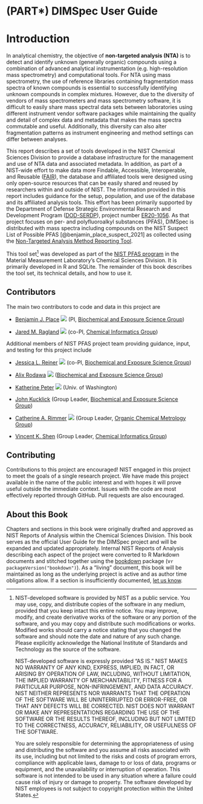 # (PART\*) DIMSpec User Guide {-}

# Introduction {#intro-start .unnumbered}

In analytical chemistry, the objective of **non-targeted analysis (NTA)** is to detect and identify unknown (generally organic) compounds using a combination of advanced analytical instrumentation (e.g. high-resolution mass spectrometry) and computational tools. For NTA using mass spectrometry, the use of reference libraries containing fragmentation mass spectra of known compounds is essential to successfully identifying unknown compounds in complex mixtures. However, due to the diversity of vendors of mass spectrometers and mass spectrometry software, it is difficult to easily share mass spectral data sets between laboratories using different instrument vendor software packages while maintaining the quality and detail of complex data and metadata that makes the mass spectra commutable and useful. Additionally, this diversity can also alter fragmentation patterns as instrument engineering and method settings can differ between analyses.

This report describes a set of tools developed in the NIST Chemical Sciences Division to provide a database infrastructure for the management and use of NTA data and associated metadata. In addition, as part of a NIST-wide effort to make data more Findable, Accessible, Interoperable, and Reusable ([FAIR](https://www.go-fair.org/){target="_blank"}), the database and affiliated tools were designed using only open-source resources that can be easily shared and reused by researchers within and outside of NIST. The information provided in this report includes guidance for the setup, population, and use of the database and its affiliated analysis tools. This effort has been primarily supported by the Department of Defense Strategic Environmental Research and Development Program ([DOD-SERDP](https://serdp-estcp.org/){target="_blank"}), project number [ER20-1056](https://www.serdp-estcp.org/projects/details/a0bb4198-02cd-44b9-9e73-9ef916e7f7e0/er20-1056-project-overview){target="_blank"}. As that project focuses on per- and polyfluoroalkyl substances (PFAS), DIMSpec is distributed with mass spectra including compounds on the NIST Suspect List of Possible PFAS [@benjamin_place_suspect_2021] as collected using the [Non-Targeted Analysis Method Reporting Tool](https://github.com/usnistgov/NISTPFAS/tree/main/methodreportingtool){target="_blank"}.

This tool set[^1] was developed as part of the [NIST PFAS program](https://www.nist.gov/programs-projects/measurement-science-and-polyfluoroalkyl-substances-pfas){target="_blank"} in the Material Measurement Laboratory's Chemical Sciences Division. It is primarily developed in R and SQLite. The remainder of this book describes the tool set, its technical details, and how to use it.

[^1]: NIST-developed software is provided by NIST as a public service. You may use, copy, and distribute copies of the software in any medium, provided that you keep intact this entire notice. You may improve, modify, and create derivative works of the software or any portion of the software, and you may copy and distribute such modifications or works. Modified works should carry a notice stating that you changed the software and should note the date and nature of any such change. Please explicitly acknowledge the National Institute of Standards and Technology as the source of the software. 

    NIST-developed software is expressly provided "AS IS." NIST MAKES NO WARRANTY OF ANY KIND, EXPRESS, IMPLIED, IN FACT, OR ARISING BY OPERATION OF LAW, INCLUDING, WITHOUT LIMITATION, THE IMPLIED WARRANTY OF MERCHANTABILITY, FITNESS FOR A PARTICULAR PURPOSE, NON-INFRINGEMENT, AND DATA ACCURACY. NIST NEITHER REPRESENTS NOR WARRANTS THAT THE OPERATION OF THE SOFTWARE WILL BE UNINTERRUPTED OR ERROR-FREE, OR THAT ANY DEFECTS WILL BE CORRECTED. NIST DOES NOT WARRANT OR MAKE ANY REPRESENTATIONS REGARDING THE USE OF THE SOFTWARE OR THE RESULTS THEREOF, INCLUDING BUT NOT LIMITED TO THE CORRECTNESS, ACCURACY, RELIABILITY, OR USEFULNESS OF THE SOFTWARE.

    You are solely responsible for determining the appropriateness of using and distributing the software and you assume all risks associated with its use, including but not limited to the risks and costs of program errors, compliance with applicable laws, damage to or loss of data, programs or equipment, and the unavailability or interruption of operation. This software is not intended to be used in any situation where a failure could cause risk of injury or damage to property. The software developed by NIST employees is not subject to copyright protection within the United States.

## Contributors {#intro-contributors .unnumbered}

The main two contributors to code and data in this project are

-   [Benjamin J. Place](https://www.nist.gov/people/benjamin-place){target="_blank"} [![](`r if (knitr::is_html_output()) {"assets/ORCIDiD_iconvector.svg"} else {"assets/ORCIDiD_iconvector_13x13.png"}`)](https://orcid.org/0000-0003-0953-5215){target="_blank"} (PI, [Biochemical and Exposure Science Group](https://www.nist.gov/mml/csd/biochemical-and-exposure-science-group){target="_blank"})

-   [Jared M. Ragland](https://www.nist.gov/people/jared-ragland){target="_blank"} [![](`r if (knitr::is_html_output()) {"assets/ORCIDiD_iconvector.svg"} else {"assets/ORCIDiD_iconvector_13x13.png"}`)](https://orcid.org/0000-0002-8055-2432){target="_blank"} (co-PI, [Chemical Informatics Group](https://www.nist.gov/mml/csd/chemical-informatics-group){target="_blank"})

Additional members of NIST PFAS project team providing guidance, input, and testing for this project include

-   [Jessica L. Reiner](https://www.nist.gov/people/jessica-l-reiner){target="_blank"} [![](`r if (knitr::is_html_output()) {"assets/ORCIDiD_iconvector.svg"} else {"assets/ORCIDiD_iconvector_13x13.png"}`)](https://orcid.org/0000-0002-1419-6062){target="_blank"} (co-PI, [Biochemical and Exposure Science Group](https://www.nist.gov/mml/csd/biochemical-and-exposure-science-group){target="_blank"})

-   [Alix Rodawa](https://www.nist.gov/people/alix-rodowa){target="_blank"} [![](`r if (knitr::is_html_output()) {"assets/ORCIDiD_iconvector.svg"} else {"assets/ORCIDiD_iconvector_13x13.png"}`)](https://orcid.org/0000-0002-2650-0981){target="_blank"} ([Biochemical and Exposure Science Group](https://www.nist.gov/mml/csd/biochemical-and-exposure-science-group){target="_blank"})

-   [Katherine Peter](https://www.researchgate.net/profile/Katherine-Peter){target="_blank"} [![](`r if (knitr::is_html_output()) {"assets/ORCIDiD_iconvector.svg"} else {"assets/ORCIDiD_iconvector_13x13.png"}`)](https://orcid.org/0000-0001-7379-265X){target="_blank"} (Univ. of Washington)

-   [John Kucklick](https://www.nist.gov/people/john-kucklick){target="_blank"} (Group Leader, [Biochemical and Exposure Science Group](https://www.nist.gov/mml/csd/biochemical-and-exposure-science-group){target="_blank"})

-   [Catherine A. Rimmer](https://www.nist.gov/people/catherine-rimmer){target="_blank"} [![](`r if (knitr::is_html_output()) {"assets/ORCIDiD_iconvector.svg"} else {"assets/ORCIDiD_iconvector_13x13.png"}`)](https://orcid.org/0000-0001-6734-6629){target="_blank"} (Group Leader, [Organic Chemical Metrology Group](https://www.nist.gov/mml/csd/organic-chemical-metrology){target="_blank"})

-   [Vincent K. Shen](https://www.nist.gov/people/vincent-k-shen){target="_blank"} (Group Leader, [Chemical Informatics Group](https://www.nist.gov/mml/csd/chemical-informatics-group){target="_blank"})

## Contributing {#intro-contributing .unnumbered}

Contributions to this project are encouraged! NIST engaged in this project to meet the goals of a single research project. We have made this project available in the name of the public interest and with hopes it will prove useful outside the immediate context. Issues with the code are most effectively reported through GitHub. Pull requests are also encouraged.

## About this Book {#intro-about .unnumbered}

Chapters and sections in this book were originally drafted and approved as NIST Reports of Analysis within the Chemical Sciences Division. This book serves as the official User Guide for the DIMSpec project and will be expanded and updated appropriately. Internal NIST Reports of Analysis describing each aspect of the project were converted to R Markdown documents and stitched together using the [bookdown](https://bookdown.org/yihui/bookdown/){target="_blank"} package (v`r packageVersion("bookdown")`). As a "living" document, this book will be maintained as long as the underlying project is active and as author time obligations allow. If a section is insufficiently documented, [let us know](mailto:pfas@nist.gov).
